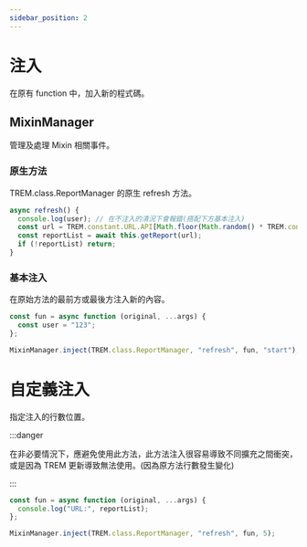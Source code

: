 ```yaml
---
sidebar_position: 2
---
```


# 注入

在原有 function 中，加入新的程式碼。

## MixinManager

管理及處理 Mixin 相關事件。

### 原生方法

TREM.class.ReportManager 的原生 refresh 方法。

```js
async refresh() {
  console.log(user); // 在不注入的清況下會報錯(搭配下方基本注入)
  const url = TREM.constant.URL.API[Math.floor(Math.random() * TREM.constant.URL.API.length)];
  const reportList = await this.getReport(url);
  if (!reportList) return;
}
```

### 基本注入

在原始方法的最前方或最後方注入新的內容。

```js
const fun = async function (original, ...args) {
  const user = "123";
};

MixinManager.inject(TREM.class.ReportManager, "refresh", fun, "start");
```

# 自定義注入

指定注入的行數位置。

:::danger

在非必要情況下，應避免使用此方法，此方法注入很容易導致不同擴充之間衝突，
或是因為 TREM 更新導致無法使用。(因為原方法行數發生變化)

:::

```js
const fun = async function (original, ...args) {
  console.log("URL:", reportList);
};

MixinManager.inject(TREM.class.ReportManager, "refresh", fun, 5);
```
